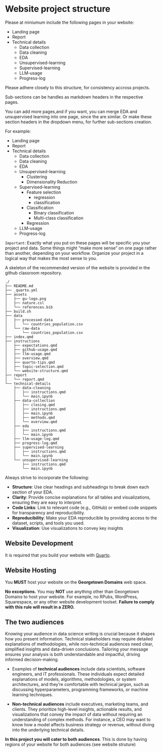 # Website project structure 

Please at miniumum include the following pages in your website:

- Landing page
- Report
- Technical details
  - Data collection
  - Data cleaning
  - EDA
  - Unsupervised-learning
  - Supervised-learning
  - LLM-usage
  - Progress-log 

Please adhere closely to this structure, for consistency accross projects.

Sub-sections can be handles as markdown headers in the respective pages. 

You can add more pages,and if you want, you can merge EDA and unsupervised learning into one page, since the are similar. Or make these section headers in the dropdown menu, for further sub-sections creation.

For example: 

- Landing page
- Report
- Technical details
  - Data collection
  - Data cleaning
  - EDA
  - Unsupervised-learning
    - Clustering
    - Dimensionality Reduction
  - Supervised-learning
    - Feature selection
      - regression
      - classification
    - Classification
      - Binary classification
      - Multi-class classification
    - Regression
  - LLM-usage
  - Progress-log 

`Important`: Exactly what you put on these pages will be specific you your project and data. Some things might "make more sense" on one page rather than another, depending on your workflow. Organize your project in a logical way that makes the most sense to you.  

A skeleton of the recommended version of the website is provided in the github classroom repository.

```
./
├── README.md
├── _quarto.yml
├── assets
│   ├── gu-logo.png
│   ├── nature.csl
│   └── references.bib
├── build.sh
├── data
│   ├── processed-data
│   │   └── countries_population.csv
│   └── raw-data
│       └── countries_population.csv
├── index.qmd
├── instructions
│   ├── expectations.qmd
│   ├── github-usage.qmd
│   ├── llm-usage.qmd
│   ├── overview.qmd
│   ├── quarto-tips.qmd
│   ├── topic-selection.qmd
│   └── website-structure.qmd
├── report
│   └── report.qmd
└── technical-details
    ├── data-cleaning
    │   ├── instructions.qmd
    │   └── main.ipynb
    ├── data-collection
    │   ├── closing.qmd
    │   ├── instructions.qmd
    │   ├── main.ipynb
    │   ├── methods.qmd
    │   └── overview.qmd
    ├── eda
    │   ├── instructions.qmd
    │   └── main.ipynb
    ├── llm-usage-log.qmd
    ├── progress-log.qmd
    ├── supervised-learning
    │   ├── instructions.qmd
    │   └── main.ipynb
    └── unsupervised-learning
        ├── instructions.qmd
        └── main.ipynb
```

Always strive to incorporate the following:

- **Structure**: Use clear headings and subheadings to break down each section of your EDA.
- **Clarity**: Provide concise explanations for all tables and visualizations, ensuring they are easy to interpret.
- **Code Links**: Link to relevant code (e.g., GitHub) or embed code snippets for transparency and reproducibility.
- **Reproducibility**: Make your EDA reproducible by providing access to the dataset, scripts, and tools you used.
- **Visualization**: Use visualizations to convey key insights 

## Website Development

It is required that you build your website with [Quarto](https://quarto.org/).  

## Website Hosting

You **MUST** host your website on the **Georgetown Domains** web space.

**No exceptions.** You may **NOT** use anything other than Georgetown Domains to host your website. For example, no RPubs, WordPress, Squarespace, or any other website development toolset. **Failure to comply with this rule will result in a ZERO.**

## The two audiences

Knowing your audience in data science writing is crucial because it shapes how you present information. Technical stakeholders may require detailed explanations of methodologies, while non-technical audiences need clear, simplified insights and data-driven conclusions. Tailoring your message ensures your analysis is both understandable and impactful, driving informed decision-making.

* Examples of **technical audiences** include data scientists, software engineers, and IT professionals. These individuals expect detailed explanations of models, algorithms, methodologies, or system architectures, and they’re comfortable with technical jargon, such as discussing hyperparameters, programming frameworks, or machine learning techniques.

* **Non-technical audiences** include executives, marketing teams, and clients. They prioritize high-level insights, actionable results, and visualizations that convey the impact of data without requiring an understanding of complex methods. For instance, a CEO may want to know how a model affects business strategy or revenue, without diving into the underlying technical details.

**In this project you will cater to both audiences**. This is done by having regions of your website for both audiences (see website struture)



